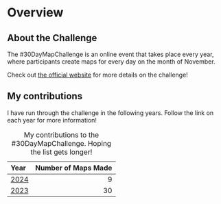 # Overview {.unnumbered}

## About the Challenge

The \#30DayMapChallenge is an online event that takes place every year, where participants create maps for every day on the month of November. 

Check out [the official website](https://30daymapchallenge.com/) for more details on the challenge!

## My contributions

I have run through the challenge in the following years. Follow the link on each year for more information!

| Year | Number of Maps Made |
| :-- | --: |
| [2024](2024.qmd) | 9 |
| [2023](2023.qmd) | 30 |

: My contributions to the \#30DayMapChallenge. Hoping the list gets longer!